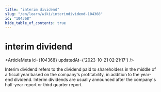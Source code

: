```yaml
---
title: "interim dividend"
slug: "/en/learn/wiki/interimdividend-104368"
id: "104368"
hide_table_of_contents: true
---
```



<Breadcrumbs current="interim dividend" />

# interim dividend

<ArticleMeta id={104368} updatedAt={'2023-10-21 02:21:17'} />
<div className='border-solid border-b border-t-0 my-4 border-[var(--ifm-color-gray-300)]' />

Interim dividend refers to the dividend paid to shareholders in the middle of a fiscal year based on the company's profitability, in addition to the year-end dividend. Interim dividends are usually announced after the company's half-year report or third quarter report.
